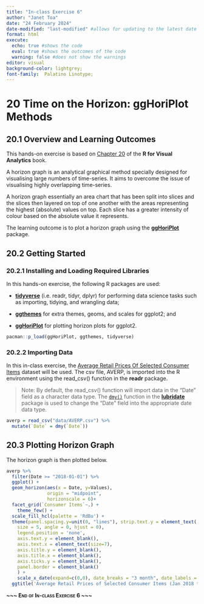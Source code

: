 ```yaml
---
title: "In-class Exercise 6"
author: "Janet Toa"
date: "24 February 2024"
date-modified: "last-modified" #allows for updating to the latest date
format: html
execute: 
  echo: true #shows the code
  eval: true #shows the outcomes of the code
  warning: false #does not show the warnings
editor: visual
background-color: lightgrey;
font-family:  Palatino Linotype;
---
```


# 20 Time on the Horizon: ggHoriPlot Methods

## 20.1 Overview and Learning Outcomes

This hands-on exercise is based on [Chapter 20](https://r4va.netlify.app/chap20) of the **R for Visual Analytics** book.

A horizon graph is an analytical graphical method specially designed for visualising large numbers of time-series. It aims to overcome the issue of visualising highly overlapping time-series.

A horizon graph essentially an area chart that has been split into slices and the slices then layered on top of one another with the areas representing the highest (absolute) values on top. Each slice has a greater intensity of colour based on the absolute value it represents.

The learning outcome is to plot a horizon graph using the [**ggHoriPlot**](https://rivasiker.github.io/ggHoriPlot/) package.

## 20.2 Getting Started

### 20.2.1 Installing and Loading Required Libraries

In this hands-on exercise, the following R packages are used:

-   [**tidyverse**](https://www.tidyverse.org/) (i.e. readr, tidyr, dplyr) for performing data science tasks such as importing, tidying, and wrangling data;

```{=html}
<!-- -->
```
-   [**ggthemes**](https://ggplot2.tidyverse.org/reference/ggtheme.html) for extra themes, geoms, and scales for ggplot2; and

-   [**ggHoriPlot**](https://rivasiker.github.io/ggHoriPlot/) for plotting horizon plots for ggplot2.

```r
pacman::p_load(ggHoriPlot, ggthemes, tidyverse)
```

### 20.2.2 Importing Data

In this in-class exercise, the [Average Retail Prices Of Selected Consumer Items](https://tablebuilder.singstat.gov.sg/table/TS/M212891) dataset will be used. The csv file, AVERP, is imported into the R environment using the read_csv() function in the **readr** package.

> Note: By default, the read_csv() function will import data in the "Date" field as a character data type. The [`dmy()`](https://lubridate.tidyverse.org/reference/ymd.html) function in the [**lubridate**](https://lubridate.tidyverse.org/) package is used to change the "Date" field into the appropriate date data type.

```r
averp = read_csv("data/AVERP.csv") %>%
  mutate(`Date` = dmy(`Date`))
```

## 20.3 Plotting Horizon Graph

The horizon graph is then plotted below.

```r
averp %>% 
  filter(Date >= "2018-01-01") %>%
  ggplot() +
  geom_horizon(aes(x = Date, y=Values), 
               origin = "midpoint", 
               horizonscale = 6)+
  facet_grid(`Consumer Items`~.) +
    theme_few() +
  scale_fill_hcl(palette = 'RdBu') +
  theme(panel.spacing.y=unit(0, "lines"), strip.text.y = element_text(
    size = 5, angle = 0, hjust = 0),
    legend.position = 'none',
    axis.text.y = element_blank(),
    axis.text.x = element_text(size=7),
    axis.title.y = element_blank(),
    axis.title.x = element_blank(),
    axis.ticks.y = element_blank(),
    panel.border = element_blank()
    ) +
    scale_x_date(expand=c(0,0), date_breaks = "3 month", date_labels = "%b%y") +
  ggtitle('Average Retail Prices of Selected Consumer Items (Jan 2018 to Dec 2022)')
```

[**\~\~\~ End of In-class Exercise 6 \~\~\~**]{.smallcaps}

